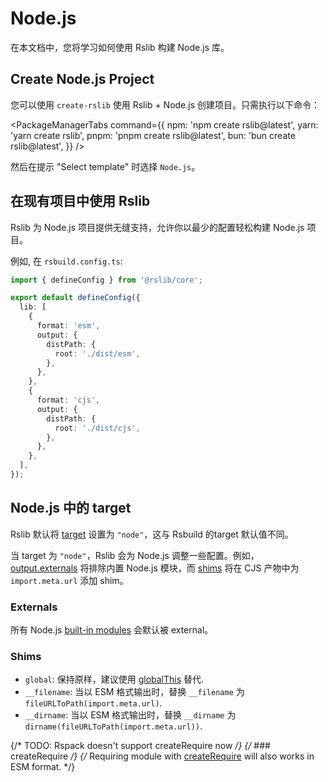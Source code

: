 # Node.js

在本文档中，您将学习如何使用 Rslib 构建 Node.js 库。

## Create Node.js Project

您可以使用 `create-rslib` 使用 Rslib + Node.js 创建项目。只需执行以下命令：


<PackageManagerTabs
  command={{
    npm: 'npm create rslib@latest',
    yarn: 'yarn create rslib',
    pnpm: 'pnpm create rslib@latest',
    bun: 'bun create rslib@latest',
  }}
/>

然后在提示 "Select template" 时选择 `Node.js`。

## 在现有项目中使用 Rslib

Rslib 为 Node.js 项目提供无缝支持，允许你以最少的配置轻松构建 Node.js 项目。

例如, 在 `rsbuild.config.ts`:

```ts title="rslib.config.ts"
import { defineConfig } from '@rslib/core';

export default defineConfig({
  lib: [
    {
      format: 'esm',
      output: {
        distPath: {
          root: './dist/esm',
        },
      },
    },
    {
      format: 'cjs',
      output: {
        distPath: {
          root: './dist/cjs',
        },
      },
    },
  ],
});
```

## Node.js 中的 target 

Rslib 默认将 [target](/config/rsbuild/output#outputtarget) 设置为 `"node"`，这与 Rsbuild 的target 默认值不同。

当 target 为 `"node"`，Rslib 会为 Node.js 调整一些配置。例如，[output.externals](/config/rsbuild/output#outputtarget) 将排除内置 Node.js 模块，而 [shims](/config/lib/shims) 将在 CJS 产物中为 `import.meta.url` 添加 shim。

### Externals

所有 Node.js [built-in modules](https://nodejs.org/docs/latest/api/) 会默认被 external。

### Shims

- `global`: 保持原样，建议使用 [globalThis](https://developer.mozilla.org/en-US/docs/Web/JavaScript/Reference/Global_Objects/globalThis) 替代.
- `__filename`: 当以 ESM 格式输出时，替换 `__filename` 为 `fileURLToPath(import.meta.url)`.
- `__dirname`: 当以 ESM 格式输出时，替换 `__dirname` 为 `dirname(fileURLToPath(import.meta.url))`.

{/* TODO: Rspack doesn't support createRequire now */}
{/* ### createRequire */}
{/* Requiring module with [createRequire](https://nodejs.org/api/module.html#modulecreaterequirefilename) will also works in ESM format. */}